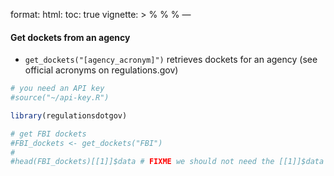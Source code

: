format: 
  html:
    toc: true
vignette: >
  %\VignetteIndexEntry{dockets}
  %\VignetteEngine{quarto::html}
  %\VignetteEncoding{UTF-8}
---

#### Get dockets from an agency

- `get_dockets("[agency_acronym]")` retrieves dockets for an agency (see official acronyms on regulations.gov)

```r
# you need an API key
#source("~/api-key.R")

library(regulationsdotgov)

```

```r

# get FBI dockets
#FBI_dockets <- get_dockets("FBI")
#
#head(FBI_dockets)[[1]]$data # FIXME we should not need the [[1]]$data when this no longer returns a list
```
